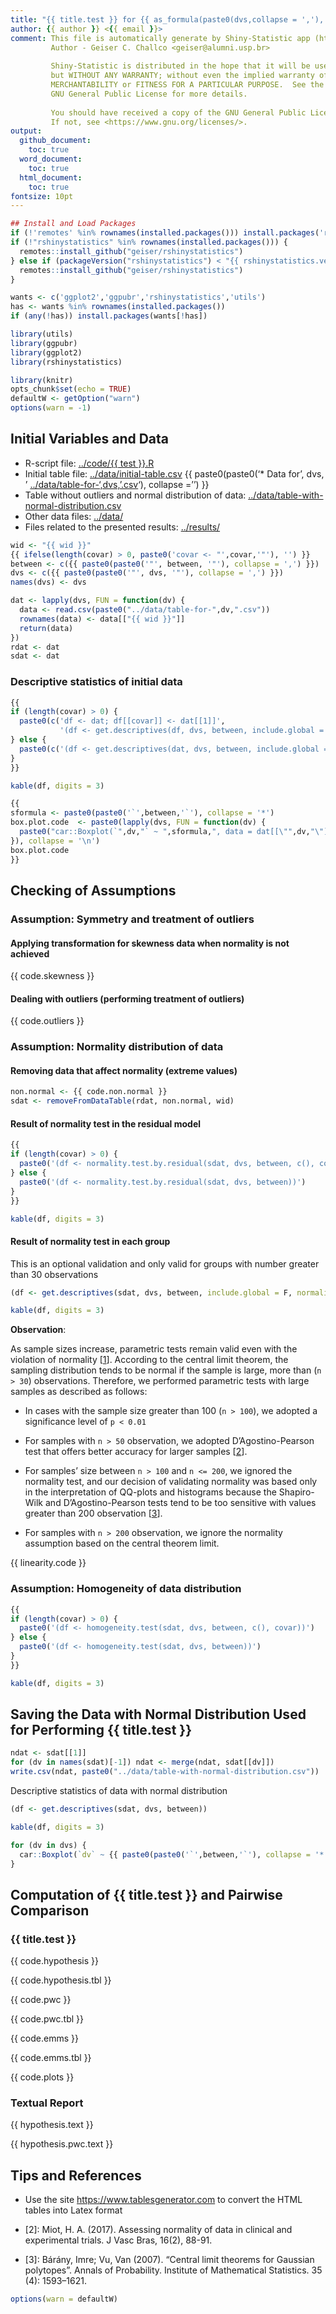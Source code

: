 ```yaml
---
title: "{{ title.test }} for {{ as_formula(paste0(dvs,collapse = ','), between, covar = covar, as.character = T) }}"
author: {{ author }} <{{ email }}>
comment: This file is automatically generate by Shiny-Statistic app (https://statistic.geiser.tech/)
         Author - Geiser C. Challco <geiser@alumni.usp.br>
         
         Shiny-Statistic is distributed in the hope that it will be useful,
         but WITHOUT ANY WARRANTY; without even the implied warranty of
         MERCHANTABILITY or FITNESS FOR A PARTICULAR PURPOSE.  See the
         GNU General Public License for more details.
         
         You should have received a copy of the GNU General Public License.
         If not, see <https://www.gnu.org/licenses/>.
output:
  github_document:
    toc: true
  word_document:
    toc: true
  html_document:
    toc: true
fontsize: 10pt
---
```


```r
## Install and Load Packages
if (!'remotes' %in% rownames(installed.packages())) install.packages('remotes')
if (!"rshinystatistics" %in% rownames(installed.packages())) {
  remotes::install_github("geiser/rshinystatistics")
} else if (packageVersion("rshinystatistics") < "{{ rshinystatistics.version }}") {
  remotes::install_github("geiser/rshinystatistics")
}

wants <- c('ggplot2','ggpubr','rshinystatistics','utils')
has <- wants %in% rownames(installed.packages())
if (any(!has)) install.packages(wants[!has])

library(utils)
library(ggpubr)
library(ggplot2)
library(rshinystatistics)
```

```r
library(knitr)
opts_chunk$set(echo = TRUE)
defaultW <- getOption("warn")
options(warn = -1)
```

## Initial Variables and Data

* R-script file: [../code/{{ test }}.R](../code/{{ test }}.R)
* Initial table file: [../data/initial-table.csv](../data/initial-table.csv)
{{ paste0(paste0('* Data for ', dvs, ' [../data/table-for-',dvs,'.csv](../data/table-for-',dvs,'.csv)'), collapse = '\n') }}
* Table without outliers and normal distribution of  data: [../data/table-with-normal-distribution.csv](../data/table-with-normal-distribution.csv)
* Other data files: [../data/](../data/)
* Files related to the presented results: [../results/](../results/)


```r
wid <- "{{ wid }}"
{{ ifelse(length(covar) > 0, paste0('covar <- "',covar,'"'), '') }}
between <- c({{ paste0(paste0('"', between, '"'), collapse = ',') }})
dvs <- c({{ paste0(paste0('"', dvs, '"'), collapse = ',') }})
names(dvs) <- dvs

dat <- lapply(dvs, FUN = function(dv) {
  data <- read.csv(paste0("../data/table-for-",dv,".csv"))
  rownames(data) <- data[["{{ wid }}"]]
  return(data)
})
rdat <- dat
sdat <- dat
```

### Descriptive statistics of initial data

```r
{{
if (length(covar) > 0) {
  paste0(c('df <- dat; df[[covar]] <- dat[[1]]',
           '(df <- get.descriptives(df, dvs, between, include.global = T, symmetry.test = T))'), collapse = '\n')
} else {
  paste0(c('(df <- get.descriptives(dat, dvs, between, include.global = T, symmetry.test = T))'), collapse = '\n')
}
}}
```

```r
kable(df, digits = 3)
```

```r
{{
sformula <- paste0(paste0('`',between,'`'), collapse = '*')
box.plot.code  <- paste0(lapply(dvs, FUN = function(dv) {
  paste0("car::Boxplot(`",dv,"` ~ ",sformula,", data = dat[[\"",dv,"\"]], id = list(n = Inf))")
}), collapse = '\n')
box.plot.code
}}
```

## Checking of Assumptions

### Assumption: Symmetry and treatment of outliers

#### Applying transformation for skewness data when normality is not achieved

{{ code.skewness }}

#### Dealing with outliers (performing treatment of outliers)

{{ code.outliers }}

### Assumption: Normality distribution of data

#### Removing data that affect normality (extreme values)

```r
non.normal <- {{ code.non.normal }}
sdat <- removeFromDataTable(rdat, non.normal, wid)
```

#### Result of normality test in the residual model

```r
{{
if (length(covar) > 0) {
  paste0('(df <- normality.test.by.residual(sdat, dvs, between, c(), covar))')
} else {
  paste0('(df <- normality.test.by.residual(sdat, dvs, between))')
}
}}
```

```r
kable(df, digits = 3)
```

#### Result of normality test in each group

This is an optional validation and only valid for groups with number greater than 30 observations

```r
(df <- get.descriptives(sdat, dvs, between, include.global = F, normality.test = T))
```

```r
kable(df, digits = 3)
```

**Observation**:

As sample sizes increase, parametric tests remain valid even with the violation of normality [[1](#references)].
According to the central limit theorem, the sampling distribution tends to be normal if the sample is large, more than (`n > 30`) observations.
Therefore, we performed parametric tests with large samples as described as follows: 

- In cases with the sample size greater than 100 (`n > 100`), we adopted a significance level of `p < 0.01`

- For samples with `n > 50` observation, we adopted D'Agostino-Pearson test
that offers better accuracy for larger samples [[2](#references)].

- For samples' size between `n > 100` and `n <= 200`, we ignored the normality test,
and our decision of validating normality was based only in the interpretation of QQ-plots
and histograms because the Shapiro-Wilk and D'Agostino-Pearson tests tend to be too sensitive
with values greater than 200 observation [[3](#references)].

- For samples with `n > 200` observation, we ignore the normality assumption based on the central theorem limit.


{{ linearity.code }}


### Assumption: Homogeneity of data distribution

```r
{{
if (length(covar) > 0) {
  paste0('(df <- homogeneity.test(sdat, dvs, between, c(), covar))')
} else {
  paste0('(df <- homogeneity.test(sdat, dvs, between))')
}
}}
```

```r
kable(df, digits = 3)
```

## Saving the Data with Normal Distribution Used for Performing {{ title.test }} 

```r
ndat <- sdat[[1]]
for (dv in names(sdat)[-1]) ndat <- merge(ndat, sdat[[dv]])
write.csv(ndat, paste0("../data/table-with-normal-distribution.csv"))
```

Descriptive statistics of data with normal distribution

```r
(df <- get.descriptives(sdat, dvs, between))
```

```r
kable(df, digits = 3)
```

```r
for (dv in dvs) {
  car::Boxplot(`dv` ~ {{ paste0(paste0('`',between,'`'), collapse = '*') }}, data = sdat[[dv]] %>% cbind(dv=sdat[[dv]][[dv]]), id = list(n = Inf))  
}
```

## Computation of {{ title.test }} and Pairwise Comparison

### {{ title.test }}

{{ code.hypothesis }}

{{ code.hypothesis.tbl }}

{{ code.pwc }}

{{ code.pwc.tbl }}

{{ code.emms }}

{{ code.emms.tbl }}

{{ code.plots  }}

### Textual Report

{{ hypothesis.text }}

{{ hypothesis.pwc.text }}

## Tips and References

- Use the site [https://www.tablesgenerator.com](https://www.tablesgenerator.com) to convert the HTML tables into Latex format

- [2]: Miot, H. A. (2017). Assessing normality of data in clinical and experimental trials. J Vasc Bras, 16(2), 88-91.

- [3]: Bárány, Imre; Vu, Van (2007). "Central limit theorems for Gaussian polytopes". Annals of Probability. Institute of Mathematical Statistics. 35 (4): 1593–1621.

```r
options(warn = defaultW)
```
